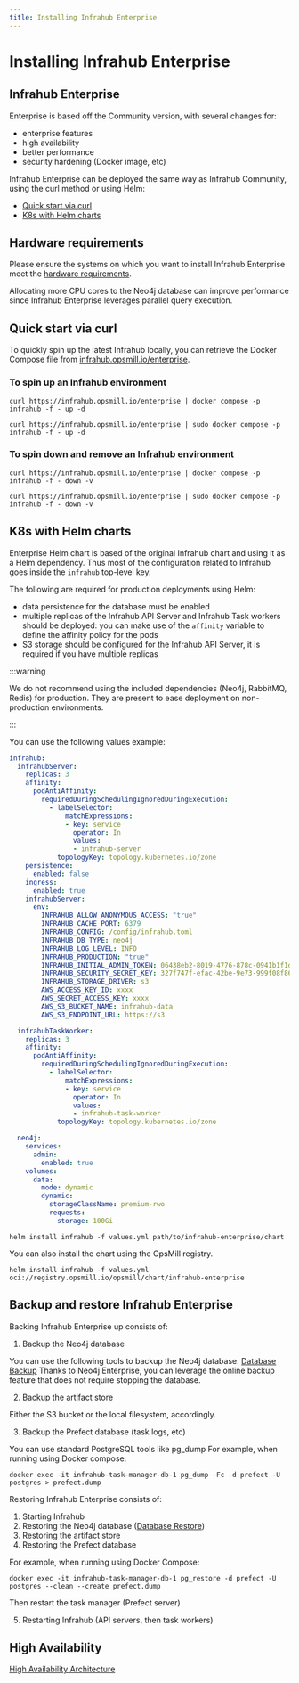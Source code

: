 ```yaml
---
title: Installing Infrahub Enterprise
---
```



# Installing Infrahub Enterprise

## Infrahub Enterprise

Enterprise is based off the Community version, with several changes for:

- enterprise features
- high availability
- better performance
- security hardening (Docker image, etc)

Infrahub Enterprise can be deployed the same way as Infrahub Community, using the curl method or using Helm:

- [Quick start via curl](#quick-start-via-curl)
- [K8s with Helm charts](#k8s-with-helm-charts)

## Hardware requirements

Please ensure the systems on which you want to install Infrahub Enterprise meet the [hardware requirements](../topics/hardware-requirements).

Allocating more CPU cores to the Neo4j database can improve performance since Infrahub Enterprise leverages parallel query execution.

## Quick start via curl

To quickly spin up the latest Infrahub locally, you can retrieve the Docker Compose file from [infrahub.opsmill.io/enterprise](https://infrahub.opsmill.io/enterprise).

### To spin up an Infrahub environment

<Tabs>
<TabItem value="MacOS" default>

```shell
curl https://infrahub.opsmill.io/enterprise | docker compose -p infrahub -f - up -d
```

</TabItem>
<TabItem value="Ubuntu">

```shell
curl https://infrahub.opsmill.io/enterprise | sudo docker compose -p infrahub -f - up -d
```

</TabItem>
</Tabs>

### To spin down and remove an Infrahub environment

<Tabs>
<TabItem value="MacOS" default>

```shell
curl https://infrahub.opsmill.io/enterprise | docker compose -p infrahub -f - down -v
```

</TabItem>
<TabItem value="Ubuntu">

```shell
curl https://infrahub.opsmill.io/enterprise | sudo docker compose -p infrahub -f - down -v
```

</TabItem>
</Tabs>

## K8s with Helm charts

Enterprise Helm chart is based of the original Infrahub chart and using it as a Helm dependency.
Thus most of the configuration related to Infrahub goes inside the `infrahub` top-level key.

<ReferenceLink title="Infrahub Helm Chart" url="https://github.com/opsmill/infrahub-helm/tree/stable/charts/infrahub-enterprise" openInNewTab />
<ReferenceLink title="ArtifactHub" url="https://artifacthub.io/packages/helm/infrahub-enterprise/infrahub-enterprise" openInNewTab />

The following are required for production deployments using Helm:

- data persistence for the database must be enabled
- multiple replicas of the Infrahub API Server and Infrahub Task workers should be deployed: you can make use of the `affinity` variable to define the affinity policy for the pods
- S3 storage should be configured for the Infrahub API Server, it is required if you have multiple replicas

:::warning

We do not recommend using the included dependencies (Neo4j, RabbitMQ, Redis) for production.
They are present to ease deployment on non-production environments.

:::

You can use the following values example:

```yaml
infrahub:
  infrahubServer:
    replicas: 3
    affinity:
      podAntiAffinity:
        requiredDuringSchedulingIgnoredDuringExecution:
          - labelSelector:
              matchExpressions:
              - key: service
                operator: In
                values:
                - infrahub-server
            topologyKey: topology.kubernetes.io/zone
    persistence:
      enabled: false
    ingress:
      enabled: true
    infrahubServer:
      env:
        INFRAHUB_ALLOW_ANONYMOUS_ACCESS: "true"
        INFRAHUB_CACHE_PORT: 6379
        INFRAHUB_CONFIG: /config/infrahub.toml
        INFRAHUB_DB_TYPE: neo4j
        INFRAHUB_LOG_LEVEL: INFO
        INFRAHUB_PRODUCTION: "true"
        INFRAHUB_INITIAL_ADMIN_TOKEN: 06438eb2-8019-4776-878c-0941b1f1d1ec
        INFRAHUB_SECURITY_SECRET_KEY: 327f747f-efac-42be-9e73-999f08f86b92
        INFRAHUB_STORAGE_DRIVER: s3
        AWS_ACCESS_KEY_ID: xxxx
        AWS_SECRET_ACCESS_KEY: xxxx
        AWS_S3_BUCKET_NAME: infrahub-data
        AWS_S3_ENDPOINT_URL: https://s3

  infrahubTaskWorker:
    replicas: 3
    affinity:
      podAntiAffinity:
        requiredDuringSchedulingIgnoredDuringExecution:
          - labelSelector:
              matchExpressions:
              - key: service
                operator: In
                values:
                - infrahub-task-worker
            topologyKey: topology.kubernetes.io/zone

  neo4j:
    services:
      admin:
        enabled: true
    volumes:
      data:
        mode: dynamic
        dynamic:
          storageClassName: premium-rwo
          requests:
            storage: 100Gi
```

```shell
helm install infrahub -f values.yml path/to/infrahub-enterprise/chart
```

You can also install the chart using the OpsMill registry.

```shell
helm install infrahub -f values.yml oci://registry.opsmill.io/opsmill/chart/infrahub-enterprise
```

## Backup and restore Infrahub Enterprise

Backing Infrahub Enterprise up consists of:

1. Backup the Neo4j database

  You can use the following tools to backup the Neo4j database: [Database Backup](./database-backup)
  Thanks to Neo4j Enterprise, you can leverage the online backup feature that does not require stopping the database.

2. Backup the artifact store

  Either the S3 bucket or the local filesystem, accordingly.

3. Backup the Prefect database (task logs, etc)

  You can use standard PostgreSQL tools like pg_dump
  For example, when running using Docker compose:

`docker exec -it infrahub-task-manager-db-1 pg_dump -Fc -d prefect -U postgres > prefect.dump`

Restoring Infrahub Enterprise consists of:

1. Starting Infrahub
2. Restoring the Neo4j database ([Database Restore](./database-backup#restore-a-backup-on-a-non-default-cypher-port))
3. Restoring the artifact store
4. Restoring the Prefect database

  For example, when running using Docker Compose:

  `docker exec -it infrahub-task-manager-db-1 pg_restore -d prefect -U postgres --clean --create prefect.dump`

  Then restart the task manager (Prefect server)

5. Restarting Infrahub (API servers, then task workers)

## High Availability

[High Availability Architecture](../topics/architecture#infrahub-high-availability-deployment)
